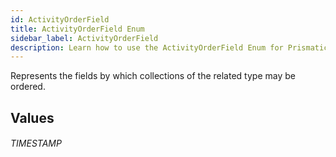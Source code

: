 ```yaml
---
id: ActivityOrderField
title: ActivityOrderField Enum
sidebar_label: ActivityOrderField
description: Learn how to use the ActivityOrderField Enum for Prismatic's API.
---
```


Represents the fields by which collections of the related type may be ordered.

## Values

###### TIMESTAMP
